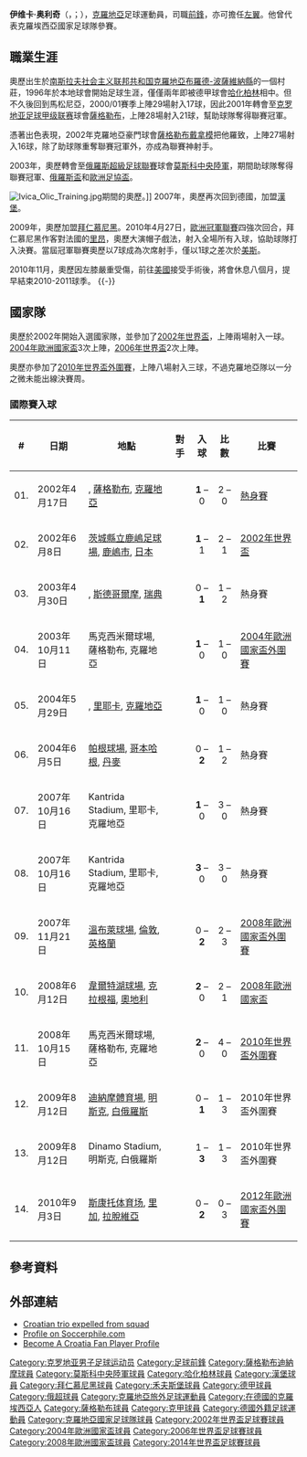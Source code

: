 {{noteTA|G1=足球|G2=德甲
|T=zh-hans:伊维卡·奥利奇;zh-hk:伊維卡·奧歷;zh-tw:伊維卡·奧利奇;
|1=zh-hans:奥利奇;zh-hk:奧歷;zh-tw:奧利奇;
}}
{{Infobox football biography
| name           = 伊维卡·奥利奇<br>''Ivica Olić''
| image          = Ivica Olić 2021.jpg
| image_size     = 220px
| fullname       = Ivica Olić<ref>{{cite news|title=2014 FIFA World Cup Brazil: List of Players|url=http://www.fifadata.com/document/fwc/2014/pdf/fwc_2014_squadlists.pdf|publisher=FIFA|format=PDF|page=12|date=2014-06-11|accessdate=2014-07-08|archive-date=2017-08-06|archive-url=https://web.archive.org/web/20170806141058/http://www.fifadata.com/document/FWC/2014/pdf/FWC_2014_SquadLists.pdf|dead-url=no}}</ref>
| birth_date     = {{birth date and age|1979|9|14|df=y}}
| nickname = Trkaća Kokoš
| cityofbirth = 达沃
| countryofbirth = {{flag|Yugoslavia}}
| height         = 1.82 m<ref>{{cite web|url=https://www.vfl-wolfsburg.de/en/info/first-team/players-and-staff/forwards/ivica-olic.html|title=Ivica Olić|publisher=VfL Wolfsburg|accessdate=2014-06-19|deadurl=yes|archiveurl=https://web.archive.org/web/20131101062039/https://www.vfl-wolfsburg.de/en/info/first-team/players-and-staff/forwards/ivica-olic.html|archivedate=2013-11-01}}</ref>
| currentclub    = [[莫斯科中央陆军|莫斯科中央陆军]]（主教练）
| clubnumber     = 
| position = [[前鋒_(足球)|前鋒]]、[[中場|左翼]]
| youthyears1    =           |youthclubs1 = Posavac Davor
| youthyears2    =           |youthclubs2 = {{tsl|en|NK Marsonia||馬松尼亞}}
| years1         = 1996–1998 |clubs1 = {{tsl|en|NK Marsonia||馬松尼亞}}            |caps1 = 42 |goals1 = 17
| years2         = 1998–2000 |clubs2 = [[柏林赫塔體育俱樂部|柏林赫塔II]]                   |caps2 = 30 |goals2 = 10
| years3         = 1998–2000 |clubs3 = [[柏林赫塔體育俱樂部|柏林赫塔]]                      |caps3 = 2  |goals3 = 0
| years4         = 2000–2001 |clubs4 = {{tsl|en|NK Marsonia||馬松尼亞}}            |caps4 = 42 |goals4 = 21
| years5         = 2001–2002 |clubs5 = [[萨格勒布足球俱乐部|萨格勒布]]                       |caps5 = 28 |goals5 = 21
| years6         = 2002–2003 |clubs6 = [[萨格勒布迪纳摩足球俱乐部|萨格勒布迪纳摩]] |caps6 = 27 |goals6 = 16
| years7         = 2003–2007 |clubs7 = [[莫斯科中央陆军体育俱乐部|莫斯科中央陆军]]     |caps7 = 78 |goals7 = 35
| years8         = 2007–2009 |clubs8 = [[汉堡体育俱乐部|汉堡]]                    |caps8 = 78 |goals8 = 29
| years9         = 2009–2012 |clubs9 = [[拜仁慕尼黑足球俱乐部|拜仁慕尼黑]]  |caps9 = 55 |goals9 = 13
| years10        = 2012–2015 |clubs10 = [[沃尔夫斯堡足球俱乐部|沃尔夫斯堡]]                  |caps10 = 78 |goals10 = 28
| years11        = 2015–2016 |clubs11 = [[汉堡体育俱乐部|汉堡]]                   |caps11 = 25 |goals11 = 2
| years12        = 2016–2017 |clubs12 = [[1860慕尼黑體育會|1860慕尼黑]]    |caps12 = 21 |goals12 = 5
| totalcaps      = 506 |totalgoals= 197
| nationalyears1 = 1996      |nationalteam1 = [[克羅地亞17歲以下國家足球隊|克羅地亞U17]]
| nationalcaps1  = 3 |nationalgoals1 = 0
| nationalyears2 = 1997      |nationalteam2 = [[克羅地亞18歲以下國家足球隊|克羅地亞U18]]
| nationalcaps2  = 1 |nationalgoals2 = 0
| nationalyears3 = 1997–1998 |nationalteam3 = [[克羅地亞19歲以下國家足球隊|克羅地亞U19]]
| nationalcaps3  = 9 |nationalgoals3 = 1
| nationalyears4 = 1998      |nationalteam4 = [[克羅地亞20歲以下國家足球隊|克羅地亞U20]]
| nationalcaps4  = 1 |nationalgoals4 = 0
| nationalyears5 = 2000–2001 |nationalteam5 = [[克羅地亞21歲以下國家足球隊|克羅地亞U21]]
| nationalcaps5  = 6 |nationalgoals5 = 2
| nationalyears6 = 2002–2015   |nationalteam6 = [[克羅地亞國家足球隊|克羅地亞]]
| nationalcaps6  = 104 |nationalgoals6 = 20
| manageryears1 = 2017–2021
| managerclubs1 = [[克羅地亞國家足球隊|克羅地亞]]（助理教练）
| manageryears2 = 2021-
| managerclubs2 = [[莫斯科中央陆军|莫斯科中央陆军]]
| pcupdate = 2015年5月12日 (二) 06:30 (UTC)
| ntupdate = 2015年5月12日 (二) 06:30 (UTC)
}}

'''伊维卡·奥利奇'''（{{lang-sh|'''Ivica Olić'''}}，{{IPA-sh|îʋitsa ǒːlitɕ|pron}}；{{bd|1979年|9月14日|catidx=Olic, Ivica}}），[[克羅地亞|克羅地亞]]足球運動員，司職[[前鋒_(足球)|前鋒]]，亦可擔任[[中場|左翼]]。他曾代表克羅埃西亞國家足球隊參賽。

== 職業生涯 ==
奧歷出生於[[南斯拉夫社会主义联邦共和国|南斯拉夫社会主义联邦共和国]][[克羅地亞|克羅地亞]][[布羅德-波薩維納縣|布羅德-波薩維納縣]]{{tsl|en|Davor||达沃}}的一個村莊，1996年於本地球會{{tsl|en|NK Marsonia||馬松尼亞}}開始足球生涯，僅僅兩年即被德甲球會[[哈化柏林|哈化柏林]]相中。但不久後回到馬松尼亞，2000/01賽季上陣29場射入17球，因此2001年轉會至[[克罗地亚足球甲级联赛|克罗地亚足球甲级联赛]]球會[[薩格勒布足球俱樂部|薩格勒布]]，上陣28場射入21球，幫助球隊奪得聯賽冠軍。

憑著出色表現，2002年克羅地亞豪門球會[[薩格勒布戴拿模|薩格勒布戴拿模]]把他羅致，上陣27場射入16球，除了助球隊重奪聯賽冠軍外，亦成為聯賽神射手。

2003年，奧歷轉會至[[俄羅斯超級足球聯賽|俄羅斯超級足球聯賽]]球會[[莫斯科中央陸軍|莫斯科中央陸軍]]，期間助球隊奪得聯賽冠軍、[[俄羅斯盃|俄羅斯盃]]和[[歐洲足協盃|歐洲足協盃]]。

[[File:Ivica_Olic_Training.jpg|thumb]]期間的奧歷。]]
2007年，奧歷再次回到德國，加盟[[漢堡足球俱樂部|漢堡]]。

2009年，奧歷加盟[[拜仁慕尼黑足球俱乐部|拜仁慕尼黑]]。2010年4月27日，[[歐洲冠軍聯賽|歐洲冠軍聯賽]]四強次回合，拜仁慕尼黑作客對法國的[[里昂足球俱樂部|里昂]]，奧歷大演帽子戲法，射入全場所有入球，協助球隊打入決賽。當屆冠軍聯賽奧歷以7球成為次席射手，僅以1球之差次於[[美斯|美斯]]。

2010年11月，奧歷因左膝嚴重受傷，前往[[美國|美國]]接受手術後，將會休息八個月，提早結束2010-2011球季。
{{-}}
== 國家隊 ==
奧歷於2002年開始入選國家隊，並參加了[[2002年世界盃|2002年世界盃]]，上陣兩場射入一球。[[2004年歐洲國家盃|2004年歐洲國家盃]]3次上陣，[[2006年世界盃|2006年世界盃]]2次上陣。

奧歷亦參加了[[2010年世界盃外圍賽|2010年世界盃外圍賽]]，上陣八場射入三球，不過克羅地亞隊以一分之微未能出線決賽周。

=== 國際賽入球 ===
{| class="wikitable collapsible collapsed" style="font-size:85%; text-align:left; margin:auto;"
|-
! # !! 日期 !! 地點 !! 對手 !! 入球 !! 比數 !! 比賽
|-
|01.
|2002年4月17日
|{{tsl|en|Maksimir Stadium|馬克西米爾球場}}, [[薩格勒布|薩格勒布]], [[克羅地亞|克羅地亞]]
|{{fb|BIH}}
|<center>'''1''' – 0
|<center>2 – 0
|[[熱身賽|熱身賽]]
|-
|02.
|2002年6月8日
|[[茨城縣立鹿嶋足球場|茨城縣立鹿嶋足球場]], [[鹿嶋市|鹿嶋市]], [[日本|日本]]
|{{fb|Italy}}
|<center>'''1''' – 1
|<center>2 – 1
|[[2002年世界盃|2002年世界盃]]
|-
|03.
|2003年4月30日
|{{tsl|en|Råsunda Stadium|}}, [[斯德哥爾摩|斯德哥爾摩]], [[瑞典|瑞典]]
|{{fb|Sweden}}
|<center>0 – '''1'''
|<center>1 – 2
|熱身賽
|-
|04.
|2003年10月11日
|馬克西米爾球場, 薩格勒布, 克羅地亞
|{{fb|Bulgaria}}
|<center>'''1''' – 0
|<center>1 – 0
|[[2004年歐洲國家盃外圍賽|2004年歐洲國家盃外圍賽]]
|-
|05.
|2004年5月29日
|{{tsl|en|Kantrida Stadium|}}, [[里耶卡|里耶卡]], [[克羅地亞|克羅地亞]]
|{{fb|Slovakia}}
|<center>'''1''' – 0
|<center>1 – 0
|熱身賽
|-
|06.
|2004年6月5日
|[[帕肯球场|帕根球場]], [[哥本哈根|哥本哈根]], [[丹麥|丹麥]]
|{{fb|Denmark}}
|<center>0 – '''2'''
|<center>1 – 2
|熱身賽
|-
|07.
|2007年10月16日
|Kantrida Stadium, 里耶卡, 克羅地亞
|{{fb|Slovakia}}
|<center>'''1''' – 0
|<center>3 – 0
|熱身賽
|-
|08.
|2007年10月16日
|Kantrida Stadium, 里耶卡, 克羅地亞
|{{fb|Slovakia}}
|<center>'''3''' – 0
|<center>3 – 0
|熱身賽
|-
|09.
|2007年11月21日
|[[溫布萊球場|溫布萊球場]], [[倫敦|倫敦]], [[英格蘭|英格蘭]]
|{{fb|ENG}}
|<center>0 – '''2'''
|<center>2 – 3
|[[2008年歐洲國家盃外圍賽|2008年歐洲國家盃外圍賽]]
|-
|10.
|2008年6月12日
|[[韋爾特湖球場|韋爾特湖球場]], [[克拉根福|克拉根福]], [[奧地利|奧地利]]
|{{fb|GER}}
|<center>'''2''' – 0
|<center>2 – 1
|[[2008年歐洲國家盃|2008年歐洲國家盃]]
|-
|11.
|2008年10月15日
|馬克西米爾球場, 薩格勒布, 克羅地亞
|{{fb|AND}}
|<center>'''2''' – 0
|<center>4 – 0
|[[2010年世界盃外圍賽|2010年世界盃外圍賽]]
|-
|12.
|2009年8月12日
|[[迪納摩體育場_(明斯克)|迪納摩體育場]], [[明斯克|明斯克]], [[白俄羅斯|白俄羅斯]]
|{{fb|BLR}}
|<center>0 – '''1'''
|<center>1 – 3
|2010年世界盃外圍賽
|-
|13.
|2009年8月12日
|Dinamo Stadium, 明斯克, 白俄羅斯
|{{fb|BLR}}
|<center>1 – '''3'''
|<center>1 – 3
|2010年世界盃外圍賽
|-
|14.
|2010年9月3日
|[[斯康托体育场|斯康托体育场]], [[里加|里加]], [[拉脫維亞|拉脫維亞]]
|{{fb|LAT}}
|<center>0 – '''2'''
|<center>0 – 3
|[[2012年歐洲國家盃外圍賽|2012年歐洲國家盃外圍賽]]
|}

== 參考資料 ==
{{reflist}}

== 外部連結 ==
* [http://edition.cnn.com/2006/SPORT/football/09/04/croatia.expulsions/ Croatian trio expelled from squad] {{Wayback|url=http://edition.cnn.com/2006/SPORT/football/09/04/croatia.expulsions/ |date=20201112041216 }}
* [http://www.soccerphile.com/soccerphile/news/balkans-soccer/ivica-olic.html Profile on Soccerphile.com] {{Wayback|url=http://www.soccerphile.com/soccerphile/news/balkans-soccer/ivica-olic.html |date=20080907084521 }}
* [https://web.archive.org/web/20090911111119/http://www.becomeacroatiafan.com/player.asp?p=2677 Become A Croatia Fan Player Profile]

{{2002年世界杯足球賽克羅地亞參賽名單}}
{{2004年歐洲足球錦標賽克羅地亞參賽名單}}
{{2006年世界盃足球賽克羅地亞參賽名單}}
{{2008年歐洲足球錦標賽克羅地亞參賽名單}}
{{2014年世界盃足球賽克羅地亞參賽名單}}

{{DEFAULTSORT:Olić, Ivica}}
[[Category:克罗地亚男子足球运动员|Category:克罗地亚男子足球运动员]]
[[Category:足球前鋒|Category:足球前鋒]]
[[Category:薩格勒布迪納摩球員|Category:薩格勒布迪納摩球員]]
[[Category:莫斯科中央陸軍球員|Category:莫斯科中央陸軍球員]]
[[Category:哈化柏林球員|Category:哈化柏林球員]]
[[Category:漢堡球員|Category:漢堡球員]]
[[Category:拜仁慕尼黑球員|Category:拜仁慕尼黑球員]]
[[Category:禾夫斯堡球員|Category:禾夫斯堡球員]]
[[Category:德甲球員|Category:德甲球員]]
[[Category:俄超球員|Category:俄超球員]]
[[Category:克羅地亞旅外足球運動員|Category:克羅地亞旅外足球運動員]]
[[Category:在德國的克羅埃西亞人|Category:在德國的克羅埃西亞人]]
[[Category:薩格勒布球員|Category:薩格勒布球員]]
[[Category:克甲球員|Category:克甲球員]]

[[Category:德國外籍足球運動員|Category:德國外籍足球運動員]]
[[Category:克羅地亞國家足球隊球員|Category:克羅地亞國家足球隊球員]]
[[Category:2002年世界盃足球賽球員|Category:2002年世界盃足球賽球員]]
[[Category:2004年歐洲國家盃球員|Category:2004年歐洲國家盃球員]]
[[Category:2006年世界盃足球賽球員|Category:2006年世界盃足球賽球員]]
[[Category:2008年歐洲國家盃球員|Category:2008年歐洲國家盃球員]]
[[Category:2014年世界盃足球賽球員|Category:2014年世界盃足球賽球員]]